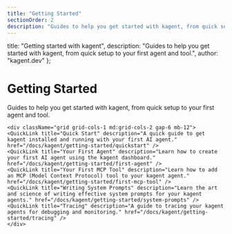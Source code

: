 ```yaml
---
title: "Getting Started"
sectionOrder: 2
description: "Guides to help you get started with kagent, from quick setup to your first agent and tool."
---
```


  title: "Getting started with kagent",
  description: "Guides to help you get started with kagent, from quick setup to your first agent and tool.",
  author: "kagent.dev"
};


<div className="max-w-3xl mx-auto">
    <div className="text-center mb-12">
    <h1 className="text-4xl font-bold mb-4">Getting Started</h1>
    <p className="text-xl text-gray-400 mb-8">Guides to help you get started with kagent, from quick setup to your first agent and tool.</p>
    </div>

    <div className="grid grid-cols-1 md:grid-cols-2 gap-6 mb-12">
    <QuickLink title="Quick Start" description="A quick guide to get kagent installed and running with your first AI agent." href="/docs/kagent/getting-started/quickstart" />
    <QuickLink title="Your First Agent" description="Learn how to create your first AI agent using the kagent dashboard." href="/docs/kagent/getting-started/first-agent" />
    <QuickLink title="Your First MCP Tool" description="Learn how to add an MCP (Model Context Protocol) tool to your kagent agent." href="/docs/kagent/getting-started/first-mcp-tool" />
    <QuickLink title="Writing System Prompts" description="Learn the art and science of writing effective system prompts for your kagent agents." href="/docs/kagent/getting-started/system-prompts" />
    <QuickLink title="Tracing" description="A guide to tracing your kagent agents for debugging and monitoring." href="/docs/kagent/getting-started/tracing" />
    </div>
</div> 
